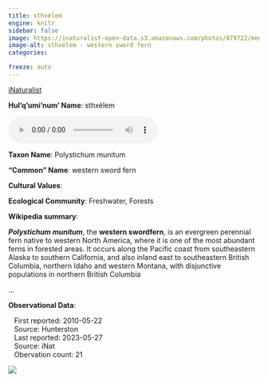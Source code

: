 ```yaml
---
title: sthxélem
engine: knitr
sidebar: false
image: https://inaturalist-open-data.s3.amazonaws.com/photos/879722/medium.jpg
image-alt: sthxélem - western sword fern
categories:

freeze: auto
---
```


<div role="img" class="imerss-photo" style="background-image: url(https://inaturalist-open-data.s3.amazonaws.com/photos/879722/medium.jpg)" 
 alt="sthxélem - western sword fern">
 <a href="https://www.inaturalist.org/taxa/47751" target="_blank" class="taxonDisplay-iNat-extern">iNaturalist<span class="external-link"></span></a>
</div>

**Hul'q'umi'num' Name**: sthxélem

<audio controls>
  <source src="../../audio/sthxélem_Levi_Wilson_&_Emily_Menzies_Galiano_Island_2022-02-20.mp3" type="audio/mpeg">
</audio>

**Taxon Name**: Polystichum munitum

**"Common" Name**: western sword fern

**Cultural Values**:

:::{layout-nrow=1}

:::

**Ecological Community**: Freshwater, Forests

**Wikipedia summary**:
<p class="mw-empty-elt">
</p>

<p><i><b>Polystichum munitum</b></i>, the <b>western swordfern</b>, is an evergreen perennial fern native to western North America, where it is one of the most abundant ferns in forested areas. It occurs along the Pacific coast from southeastern Alaska to southern California, and also inland east to southeastern British Columbia, northern Idaho and western Montana, with disjunctive populations in northern British Columbia</p>...

**Observational Data**:

|    First reported: 2010-05-22

|    Source: Hunterston

|    Last reported: 2023-05-27

|    Source: iNat

|    Obervation count: 21

![](community_dist.png)
